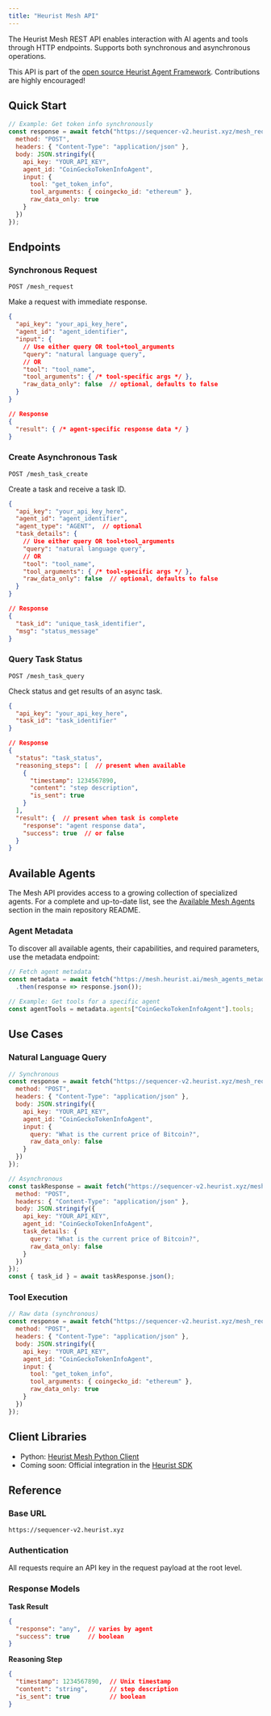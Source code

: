 ```yaml
---
title: "Heurist Mesh API"
---
```


The Heurist Mesh REST API enables interaction with AI agents and tools through HTTP endpoints. Supports both synchronous and asynchronous operations.

This API is part of the [open source Heurist Agent Framework](https://github.com/heurist-network/heurist-agent-framework/tree/main/mesh). Contributions are highly encouraged!

## Quick Start

```javascript
// Example: Get token info synchronously
const response = await fetch("https://sequencer-v2.heurist.xyz/mesh_request", {
  method: "POST",
  headers: { "Content-Type": "application/json" },
  body: JSON.stringify({
    api_key: "YOUR_API_KEY",
    agent_id: "CoinGeckoTokenInfoAgent",
    input: {
      tool: "get_token_info",
      tool_arguments: { coingecko_id: "ethereum" },
      raw_data_only: true
    }
  })
});
```

## Endpoints

### Synchronous Request
`POST /mesh_request`

Make a request with immediate response.

```json
{
  "api_key": "your_api_key_here",
  "agent_id": "agent_identifier",
  "input": {
    // Use either query OR tool+tool_arguments
    "query": "natural language query",
    // OR
    "tool": "tool_name",
    "tool_arguments": { /* tool-specific args */ },
    "raw_data_only": false  // optional, defaults to false
  }
}

// Response
{
  "result": { /* agent-specific response data */ }
}
```

### Create Asynchronous Task
`POST /mesh_task_create`

Create a task and receive a task ID.

```json
{
  "api_key": "your_api_key_here",
  "agent_id": "agent_identifier",
  "agent_type": "AGENT",  // optional
  "task_details": {
    // Use either query OR tool+tool_arguments
    "query": "natural language query",
    // OR
    "tool": "tool_name",
    "tool_arguments": { /* tool-specific args */ },
    "raw_data_only": false  // optional, defaults to false
  }
}

// Response
{
  "task_id": "unique_task_identifier",
  "msg": "status_message"
}
```

### Query Task Status
`POST /mesh_task_query`

Check status and get results of an async task.

```json
{
  "api_key": "your_api_key_here",
  "task_id": "task_identifier"
}

// Response
{
  "status": "task_status",
  "reasoning_steps": [  // present when available
    {
      "timestamp": 1234567890,
      "content": "step description",
      "is_sent": true
    }
  ],
  "result": {  // present when task is complete
    "response": "agent response data",
    "success": true  // or false
  }
}
```

## Available Agents

The Mesh API provides access to a growing collection of specialized agents. For a complete and up-to-date list, see the [Available Mesh Agents](https://github.com/heurist-network/heurist-agent-framework?tab=readme-ov-file#available-mesh-agents) section in the main repository README.

### Agent Metadata

To discover all available agents, their capabilities, and required parameters, use the metadata endpoint:

```javascript
// Fetch agent metadata
const metadata = await fetch("https://mesh.heurist.ai/mesh_agents_metadata.json")
  .then(response => response.json());

// Example: Get tools for a specific agent
const agentTools = metadata.agents["CoinGeckoTokenInfoAgent"].tools;
```

## Use Cases

### Natural Language Query

```javascript
// Synchronous
const response = await fetch("https://sequencer-v2.heurist.xyz/mesh_request", {
  method: "POST",
  headers: { "Content-Type": "application/json" },
  body: JSON.stringify({
    api_key: "YOUR_API_KEY",
    agent_id: "CoinGeckoTokenInfoAgent",
    input: {
      query: "What is the current price of Bitcoin?",
      raw_data_only: false
    }
  })
});

// Asynchronous
const taskResponse = await fetch("https://sequencer-v2.heurist.xyz/mesh_task_create", {
  method: "POST",
  headers: { "Content-Type": "application/json" },
  body: JSON.stringify({
    api_key: "YOUR_API_KEY",
    agent_id: "CoinGeckoTokenInfoAgent",
    task_details: {
      query: "What is the current price of Bitcoin?",
      raw_data_only: false
    }
  })
});
const { task_id } = await taskResponse.json();
```

### Tool Execution

```javascript
// Raw data (synchronous)
const response = await fetch("https://sequencer-v2.heurist.xyz/mesh_request", {
  method: "POST",
  headers: { "Content-Type": "application/json" },
  body: JSON.stringify({
    api_key: "YOUR_API_KEY",
    agent_id: "CoinGeckoTokenInfoAgent",
    input: {
      tool: "get_token_info",
      tool_arguments: { coingecko_id: "ethereum" },
      raw_data_only: true
    }
  })
});
```

## Client Libraries

- Python: [Heurist Mesh Python Client](https://github.com/heurist-network/heurist-agent-framework/tree/main/api-client)
- Coming soon: Official integration in the [Heurist SDK](https://github.com/heurist-network/heurist-sdk)

## Reference

### Base URL
`https://sequencer-v2.heurist.xyz`

### Authentication
All requests require an API key in the request payload at the root level.

### Response Models

**Task Result**
```json
{
  "response": "any",  // varies by agent
  "success": true     // boolean
}
```

**Reasoning Step**
```json
{
  "timestamp": 1234567890,  // Unix timestamp
  "content": "string",      // step description
  "is_sent": true           // boolean
}
```